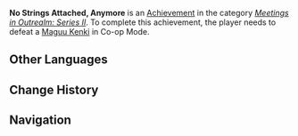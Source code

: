{{Achievement Infobox
|title        = 
|id           = 86018
|order id     = 9018
|category     = Meetings in Outrealm: Series II
|description  = Defeat a [[Maguu Kenki]] in Co-Op Mode.
|requirements = 
|primogems    = 10
|tracking     = 
|topic        = Maguu Kenki; Co-Op Mode
}}
'''No Strings Attached, Anymore''' is an [[Achievement]] in the category ''[[Meetings in Outrealm: Series II]]''. To complete this achievement, the player needs to defeat a [[Maguu Kenki]] in Co-op Mode.
<!--
==Trivia==

==Video Guides==
{{EVT
|video1   = 
|caption1 = 
}}
-->
==Other Languages==
{{Other Languages
|en      = No Strings Attached, Anymore
|zhs     = 一线断时…
|zhs_rm  = Yī Xiàn Duàn Shí...
|zht     = 一線斷時…
|zht_rm  = Yī Xiàn Duàn Shí...
|zh_tl   = When One String Breaks...
|ja      = 一線断時…
|ja_rm   = Issen-Danji{{Assumed}}
|ja_tl   = Time of Line-Cutting
|ko      = 줄이 끊어진 순간
|ko_rm   = Juri Kkeuneojin Sungan
|ko_tl   = Time of Line-Cutting
|es      = Lazos rotos...
|es_tl   = 
|fr      = Liens brisés
|fr_tl   = Broken Links
|ru      = Больше никаких нитей
|ru_tl   = 
|th      = ตัดให้ขาดในคราวเดียว...
|th_rm   = 
|th_tl   = 
|vi      = Sợi dây bị đứt...
|vi_tl   = 
|de      = Gebrochene Bindungen ...
|de_tl   = Broken Linkage ...
|id      = Ikatan yang Terputus...
|id_tl   = The Broken String
|pt      = Laços Cortados
|pt_tl   = 
}}

==Change History==
{{Change History|2.0}}
<!--
==References==
{{Reflist}}
-->
==Navigation==
{{Achievement Navbox|Meetings in Outrealm: Series II}}
